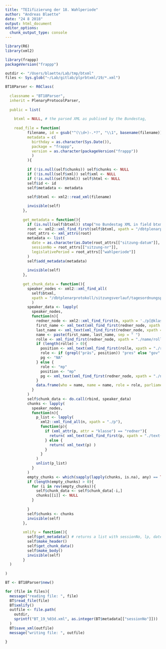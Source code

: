 ```yaml
---
title: "TEIifizierung der 18. Wahlperiode"
author: "Andreas Blaette"
date: "24 8 2018"
output: html_document
editor_options: 
  chunk_output_type: console
---
```



```r
library(R6)
library(xml2)
```

```r
library(frappp)
packageVersion("frappp")
```

```r
outdir <- "/Users/blaette/Lab/tmp/btxml"
files <- Sys.glob("~/Lab/gitlab/plprbtxml/19/*.xml")
```



```r
BT18Parser <- R6Class(
  
  classname = "BT18Parser",
  inherit = PlenaryProtocolParser,
  
  public = list(
    
    btxml = NULL, # the parsed XML as publised by the Bundestag,
    
    read_file = function(
		  filename, id = gsub("^(\\d+)-.*?", "\\1", basename(filename)),
		  metadata = c(
		    birthday = as.character(Sys.Date()),
		    package = "frappp",
		    version = as.character(packageVersion("frappp"))
		    )
		  ){
		  
		  if (!is.null(self$chunks)) self$chunks <- NULL
		  if (!is.null(self$xml)) self$xml <- NULL
		  if (!is.null(self$html)) self$html <- NULL
		  self$id <- id
		  self$metadata <- metadata
		  
		  self$btxml <- xml2::read_xml(filename)  

		  invisible(self)
		},
		
		get_metadata = function(){
		  if (is.null(self$btxml)) stop("no Bundestag XML in field btxml")
		  root <- xml2::xml_find_first(self$btxml, xpath = "/dbtplenarprotokoll")
		  root_attrs <- xml_attrs(root)
		  metadata <- list(
		    date = as.character(as.Date(root_attrs[["sitzung-datum"]], format = "%d.%m.%Y")),
		    sessionNo = root_attrs[["sitzung-nr"]],
		    legislativePeriod = root_attrs[["wahlperiode"]]
		  )
		  self$add_metadata(metadata)
		  
		  invisible(self)
		},
		
		get_chunk_data = function(){
		  speaker_nodes <- xml2::xml_find_all(
		    self$btxml,
		    xpath = "/dbtplenarprotokoll/sitzungsverlauf/tagesordnungspunkt/rede"
		    )
		  speaker_data <- lapply(
		    speaker_nodes,
		    function(n){
		      redner_node <- xml2::xml_find_first(n, xpath = './p[@klasse = "redner"]/redner')
		      first_name <- xml_text(xml_find_first(redner_node, xpath = "./name/vorname"))
		      last_name <- xml_text(xml_find_first(redner_node, xpath = "./name/nachname"))
		      name <- paste(first_name, last_name, sep = " ")
		      rolle <- xml_find_first(redner_node, xpath = "./name/rolle")
		      if (length(rolle) > 0){
		        position <- xml_text(xml_find_first(rolle, xpath = "./rolle_kurz"))
		        role <- if (grepl("präs", position)) "pres" else "gov"
		        pg <- "NA"
		      } else {
		        role <- "mp"
		        position <- "mp"
		        pg <- xml_text(xml_find_first(redner_node, xpath = "./name/fraktion"))
		      }
		      data.frame(who = name, name = name, role = role, parliamentary_group = pg, party = pg, stringsAsFactors = FALSE)
		    }
		  )
		  self$chunk_data <- do.call(rbind, speaker_data)
		  chunks <- lapply(
		    speaker_nodes,
		    function(n){
		      p_list <- lapply(
		        xml2::xml_find_all(n, xpath = "./p"),
		        function(p){
		          if (xml_attr(p, attr = "klasse") == "redner"){
		            return( xml_text(xml_find_first(p, xpath = "./text()")) )
		          } else {
		            return( xml_text(p) )
		          }
		        }
		      )
		      unlist(p_list)
		    }
		  )
		  empty_chunks <- which(sapply(lapply(chunks, is.na), any) == TRUE)
		  if (length(empty_chunks) > 0){
		    for (i in rev(empty_chunks)){
		      self$chunk_data <- self$chunk_data[-i,]
		      chunks[[i]] <- NULL
		    }
		    
		  }
		  self$chunks <- chunks
		  invisible(self)
		},
		
		xmlify = function(){
		  self$get_metadata() # returns a list with sessionNo, lp, date
		  self$make_header()
		  self$get_chunk_data()
		  self$make_body()
		  invisible(self)
		}
  )
  
)
```


```r
BT <- BT18Parser$new()

for (file in files){
  message("reading file: ", file)
  BT$read_file(file)
  BT$xmlify()
  outfile <- file.path(
    outdir,
    sprintf("BT_19_%03d.xml", as.integer(BT$metadata[["sessionNo"]]))
  )
  BT$save_xml(outfile)
  message("writing file: ", outfile)

}


```
